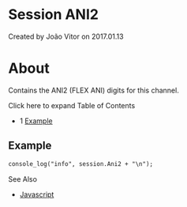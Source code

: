 
# Session ANI2 

 Created by  João Vitor on 2017.01.13

# About

Contains the ANI2 (FLEX ANI) digits for this channel.

Click here to expand Table of Contents

* 1 [Example](#example)

## Example

```xml
console_log("info", session.Ani2 + "\n");
```

See Also

* [Javascript](../index.mdx#api)


